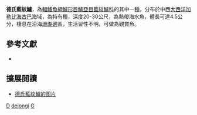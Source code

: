 {{Speciesbox
| status = NE
| status_system = IUCN3.1
| genus = Gramma
| species = dejongi
| authority = Victor & Randall, 2010
}}

'''德氏藍紋鱸'''，為[[輻鰭魚綱|輻鰭魚綱]][[鱸形目|鱸形目]][[鱸亞目|鱸亞目]][[藍紋鱸科|藍紋鱸科]]的其中一[[種|種]]，分布於中西[[大西洋|大西洋]][[加勒比海|加勒比海]][[古巴|古巴]]海域，為特有種，深度20-30公尺，為熱帶海水魚，體長可達4.5公分，棲息在沿海[[珊瑚礁|珊瑚礁]]區，生活習性不明，可做為觀賞魚。

== 參考文獻 ==
*{{FishBase_species|genus=Gramma|species=dejongi|year=2016|month=10}}

== 擴展閱讀 ==
* [https://biogeodb.stri.si.edu/caribbean/resources/img/images/species/4796_3077.jpg 德氏藍紋鱸的图片] {{Wayback|url=https://biogeodb.stri.si.edu/caribbean/resources/img/images/species/4796_3077.jpg |date=20210129021031 }}

{{Taxonbar}}
[[Category:觀賞魚|D]]
[[Category:藍紋鱸屬|dejongi]]
[[Category:2010年描述的鱼类|G]]


{{鱸形目小作品}}